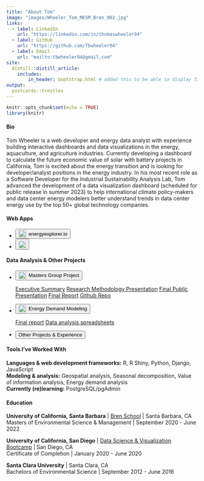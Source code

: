 ```yaml
---
title: "About Tom"
image: "images/Wheeler_Tom_MESM_Bren_002.jpg"
links:
  - label: LinkedIn
    url: "https://linkedin.com/in/thomaswheeler94"
  - label: GitHub
    url: "https://github.com/Tbwheeler94"
  - label: Email
    url: "mailto:tbwheeler94@gmail.com"
site:
  distill::distill_article:
    includes:
        in_header: bootstrap.html # added this to be able to display favicon
output:
  postcards::trestles
---
```


```r
knitr::opts_chunk$set(echo = TRUE)
library(knitr)
```

<h4>Bio</h4>

Tom Wheeler is a web developer and energy data analyst with experience building interactive dashboards and data visualizations in the energy, aquaculture, and agriculture industries. Currently developing a dashboard to calculate the future economic value of solar with battery projects in California, Tom is excited about the energy transition and is looking for developer/analyst positions in the energy industry. In his most recent role as a Software Developer for the Industrial Sustainability Analysis Lab, Tom advanced the development of a data visualization dashboard (scheduled for public release in summer 2023) to help international climate policy-makers and data center energy modelers better understand trends in data center energy use by the top 50+ global technology companies.

<h4>Web Apps</h4>

<div class="p-2">
<div id="icon-list">
<ul class="list-inline" style="margin-bottom: .4em;">
<li class="list-inline-item">
<span data-toggle="tooltip" title="Dashboard not optimized for small screens. View on large screen (>900px) to enable button." class="hide-tooltip">
<a class="disable-button" href="http://energyexplorer.io/" target="_blank">
<button type="button" class="btn btn-dark mb-2" style="display: inline-flex; align-items: center;">
<img src="images/energy_icon.svg" style="float:left; margin-right:0.5em; height: 1.5em; width: 1.5em;"></img>
energyexplorer.io
</button>
</a>
</span>
<a class="large-screen-button" style="display:none;" href="http://energyexplorer.io/" target="_blank">
<button type="button" class="btn btn-dark mb-2" style="display: inline-flex; align-items: center;">
<img src="images/energy_icon.svg" style="float:left; margin-right:0.5em; height: 1.5em; width: 1.5em;"></img>
energyexplorer.io
</button>
</a>
</li>
<li class="list-inline-item">
<span data-toggle="tooltip" title="Dashboard not optimized for small screens. View on large screen (>900px) to enable button." class="hide-tooltip">
<a class="disable-button" href="https://data-center-energy-use-dashboard.shinyapps.io/data-center-energy-use-dashboard/_w_89636e68/" target="_blank">
<button type="button" class="btn btn-dark mb-2" style="display: inline-flex; align-items: center;">
<img src="images/moving-bits-logo.svg" style="float:left; padding-top: .2em; height: 1.5em;"></img>
</button>
</a>
</span>
<a class="large-screen-button" style="display:none;" href="https://data-center-energy-use-dashboard.shinyapps.io/data-center-energy-use-dashboard/_w_89636e68/" target="_blank">
<span data-toggle="tooltip" title="This app is still in development and is for demonstration purposes only. Please do not share this website until it officially goes live in summer 2023.">
<button type="button" class="btn btn-dark mb-2" style="display: inline-flex; align-items: center;">
<img src="images/moving-bits-logo.svg" style="float:left; padding-top: .2em; height: 1.5em;"></img>
</button>
</span>
</a>
</li>
</ul>
</div>
</div>

<h4>Data Analysis & Other Projects</h4>

<div class="p-2">
<div id="icon-list">
<ul class="list-inline" style="margin-bottom: .4em;">
<li class="list-inline-item">
<div class="dropdown">
<button style="display: inline-flex; align-items: center;" class="btn btn-dark mb-2 dropdown-toggle" type="button" id="dropdownMenuButton" data-toggle="dropdown" aria-haspopup="true" aria-expanded="false">
<img src="images/scoot.svg" style="float:left; margin-right:0.5em; height: 1.5em; width: 1.5em;"></img>
Masters Group Project
</button>
<div class="dropdown-menu" aria-labelledby="dropdownMenuLink">
<a class="dropdown-item" href="https://drive.google.com/file/d/1kOiZjRxo2O9XaCWlGE0AmN6VlNDYeiUJ/view?usp=share_link" target="_blank">Executive Summary</a>
<a class="dropdown-item" href="https://vimeo.com/710598339?embedded=false&source=vimeo_logo&owner=115869184" target="_blank">Research Methodology Presentation</a>
<a class="dropdown-item" href="https://drive.google.com/file/d/1MxMPqVTcVUHUvITJi1TDw-y4nMlyEt3L/view" target="_blank">Final Public Presentation</a>
<a class="dropdown-item" href="https://drive.google.com/file/d/1FYaE1codVbUPdLRlSjf28ttaZBUjcIEl/view?usp=sharing" target="_blank">Final Report</a>
<a style="margin-bottom: -15px;" class="dropdown-item" href="https://github.com/marianoviz/GP_production_model" target="_blank">Github Repo</a>
</div>
</div>
</li>
<li class="list-inline-item">
<div class="dropdown">
<button style="display: inline-flex; align-items: center;" class="btn btn-dark mb-2 dropdown-toggle" type="button" id="dropdownMenuButton" data-toggle="dropdown" aria-haspopup="true" aria-expanded="false">
<img src="images/building.svg" style="float:left; margin-right:0.5em; height: 1.5em; width: 1.5em;"></img>
Energy Demand Modeling
</button>
<div class="dropdown-menu" aria-labelledby="dropdownMenuLink">
<a class="dropdown-item" href="https://drive.google.com/file/d/1P5F7BhFH8PXVnmV9oKE1bBj8lgG9WsRC/view?usp=share_link" target="_blank">Final report</a>
<a style="margin-bottom: -15px;" class="dropdown-item" href="https://drive.google.com/drive/folders/1rvqtygHnYaNnRsKbAA4dueROwxt3unek?usp=sharing" target="_blank">Data analysis spreadsheets</a>
</div>
</div>
</li>
<li class="list-inline-item">
<a href="blog.html" target="_blank">
<button type="button" class="btn btn-dark mb-2">
Other Projects & Experience
</button>
</a>
</li>
</ul>
</div>
</div>

<h4>Tools I've Worked With</h4>

**Languages & web development frameworks:** R, R Shiny, Python, Django, JavaScript <br>
**Modeling & analysis:** Geospatial analysis, Seasonal decomposition, Value of information analysis, Energy demand analysis <br>
**Currently (re)learning:** PostgreSQL/pgAdmin

<h4>Education</h4>

**University of California, Santa Barbara** | [Bren School](https://bren.ucsb.edu/masters-programs/master-environmental-science-and-management) | Santa Barbara, CA <br>
Masters of Environmental Science & Management | September 2020 - June 2022

**University of California, San Diego** | [Data Science & Visualization Bootcamp](https://bootcamp.extension.ucsd.edu/data/) | San Diego, CA <br>
Certificate of Completion | January 2020 - June 2020

**Santa Clara University** | Santa Clara, CA <br>
Bachelors of Environmental Science | September 2012 - June 2016

<br>

<style>

  @media screen and (min-width: 990px) {
      body {
        overflow-y: hidden;
        overflow-x: hidden;
      }
  }
  
  @media screen and (min-width: 900px) {
      .hide-tooltip {
        pointer-events: none;
        display: none;
      }
      .large-screen-button {
        display: block !important;
      }
    }
    
  @media screen and (max-width: 900px) {
      .disable-button {
        pointer-events: none;
      }
    }
    
</style>

<script>
  $(function () {
    $('[data-toggle="tooltip"]').tooltip()
    $('.dropdown-toggle').dropdown()
  })
</script>
